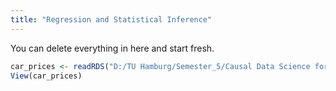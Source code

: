 ```yaml
---
title: "Regression and Statistical Inference"
---
```


::: callout-note
You can delete everything in here and start fresh.
:::

```R
car_prices <- readRDS("D:/TU Hamburg/Semester_5/Causal Data Science for Business Analytics/Causal_Data_Science_Data/Causal_Data_Science_Data/car_prices.rds")
View(car_prices)

```
